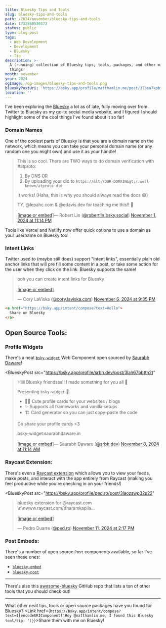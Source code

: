 ```yaml
---
title: Bluesky Tips and Tools
slug: bluesky-tips-and-tools
path: /2024/november/bluesky-tips-and-tools
date: 1732560530372
status: public
type: blog-post
tags:
  - Web Development
  - Development
  - Bluesky
  - Tip
description: >-
  A (running) collection of Bluesky tips, tools, packages, and other misc
  things!
month: november
year: 2024
ogImage: /og-images/bluesky-tips-and-tools.png
blueskyPostUri: 'https://bsky.app/profile/matthamlin.me/post/3lbsa7kpbf227'
location: ''
---
```



I've been exploring the [Bluesky](https://bsky.social/about) a lot as of late, fully moving over from Twitter to Bluesky as my go-to social media website, and I figured I should highlight some of the cool things I've found about it so far!

### Domain Names

One of the coolest parts of Bluesky is that you are a domain name on the network, which means you can take your personal domain name (or any random one you might own) and use it as your handle!

<BlueskyPost src="https://bsky.app/profile/robertl.in/post/3l7wpu4rrha2q">
<blockquote className="bluesky-embed" data-bluesky-uri="at://did:plc:5wlpm2j3d6can6quf5hotdcc/app.bsky.feed.post/3l7wpu4rrha2q" data-bluesky-cid="bafyreiambef2u7akbgxoey3w73vp6hjgpjakfpnrdvcrkcghskn3xmv2t4">
This is so cool.  There are TWO ways to do domain verification with #atproto:

1. By DNS
OR
2. By uploading your did to `https://&lt;YOUR-DOMAIN&gt;/.well-known/atproto-did`

It works! (Haha, this is why you should always read the docs 😅)

TY, @lepahc.com &amp; @edavis.dev for teaching me this!! 🙏<br/><br/><a href="https://bsky.app/profile/did:plc:5wlpm2j3d6can6quf5hotdcc/post/3l7wpu4rrha2q?ref_src=embed">[image or embed]</a>&mdash; Robert Lin (<a href="https://bsky.app/profile/did:plc:5wlpm2j3d6can6quf5hotdcc?ref_src=embed">@robertlin.bsky.social</a>) <a href="https://bsky.app/profile/did:plc:5wlpm2j3d6can6quf5hotdcc/post/3l7wpu4rrha2q?ref_src=embed">November 1, 2024 at 11:14 PM</a>
</blockquote>
</BlueskyPost>

Tools like Vercel and Netlify now offer quick options to use a domain as your username on Bluesky too!

### Intent Links

Twitter used to (maybe still does) support "intent links", essentially plain old anchor links that will pre fill some content in a post, or take some action for the user when they click on the link. Bluesky supports the same!

<BlueskyPost src="https://bsky.app/profile/cory.laviska.com/post/3lad7ydpx2j2j">
<blockquote className="bluesky-embed" data-bluesky-uri="at://did:plc:qkk4yywvh3b3qfdr4uhq3ub4/app.bsky.feed.post/3lad7ydpx2j2j" data-bluesky-cid="bafyreicfn7u66t3apitsqd7bqs27brx4sfaas3gcxpqytphadokwqnluly">
<p lang="en">ooh you can create intent links for Bluesky<br /><br /><a href="https://bsky.app/profile/did:plc:qkk4yywvh3b3qfdr4uhq3ub4/post/3lad7ydpx2j2j?ref_src=embed">[image or embed]</a></p>&mdash; Cory LaViska (<a href="https://bsky.app/profile/did:plc:qkk4yywvh3b3qfdr4uhq3ub4?ref_src=embed">@cory.laviska.com</a>) <a href="https://bsky.app/profile/did:plc:qkk4yywvh3b3qfdr4uhq3ub4/post/3lad7ydpx2j2j?ref_src=embed">November 6, 2024 at 9:35 PM</a>
</blockquote>
</BlueskyPost>

```html
<a href="https://bsky.app/intent/compose?text=Hello">
  Share on Bluesky
</a>
```

## Open Source Tools:

### Profile Widgets

There's a neat [`bsky-widget`](https://bsky-widget.srbh.dev/) Web Component open sourced by [Saurabh Daware](https://bsky.app/profile/srbh.dev)!

<BlueskyPost
  src="https://bsky.app/profile/srbh.dev/post/3lah67bbttn2t"
>
<blockquote class="bluesky-embed" data-bluesky-uri="at://did:plc:g2rca6xid75i3xwcifm5cphp/app.bsky.feed.post/3lah67bbttn2t" data-bluesky-cid="bafyreic4lxw2rac5aqz3owtk6tk3zpgp6fuq7sibab7djqrdskobkvns24">

Hiiii Bluesky friendsss!! I made something for you all 🤗

Presenting `bsky-widget` 🦋

- 💅🏼 Cute profile cards for your websites / blogs
- ✨ Supports all frameworks and vanilla setups
- 🏗️ Card generator so you can just copy-paste the code

Do share your profile cards &lt;3

bsky-widget.saurabhdaware.in<br/><br/><a href="https://bsky.app/profile/did:plc:g2rca6xid75i3xwcifm5cphp/post/3lah67bbttn2t?ref_src=embed">[image or embed]</a>&mdash; Saurabh Daware (<a href="https://bsky.app/profile/did:plc:g2rca6xid75i3xwcifm5cphp?ref_src=embed">@srbh.dev</a>) <a href="https://bsky.app/profile/did:plc:g2rca6xid75i3xwcifm5cphp/post/3lah67bbttn2t?ref_src=embed">November 8, 2024 at 11:14 AM</a>
</blockquote>
</BlueskyPost>

### Raycast Extension:

There's even a [Raycast extension](https://www.raycast.com/dharamkapila/bluesky) which allows you to view your feeds, make posts, and interact with the app entirely from Raycast (making you feel productive while you're checking in on your friends!)

<BlueskyPost
  src="https://bsky.app/profile/ped.ro/post/3laozswp32s22"
>
<blockquote class="bluesky-embed" data-bluesky-uri="at://did:plc:iajrasi3btaj5j4fidztqmao/app.bsky.feed.post/3laozswp32s22" data-bluesky-cid="bafyreidprdjm4rx4iobfcqx572pckpsxejegkfres3lbmtnsbcrpwg2fw4">

<p lang="en">bluesky extension for @raycast.com \n\nwww.raycast.com/dharamkapila...<br/><br/><a href="https://bsky.app/profile/did:plc:iajrasi3btaj5j4fidztqmao/post/3laozswp32s22?ref_src=embed">[image or embed]</a></p>
&mdash; Pedro Duarte (<a href="https://bsky.app/profile/did:plc:iajrasi3btaj5j4fidztqmao?ref_src=embed">@ped.ro</a>) <a href="https://bsky.app/profile/did:plc:iajrasi3btaj5j4fidztqmao/post/3laozswp32s22?ref_src=embed">November 11, 2024 at 2:17 PM</a>

</blockquote>

</BlueskyPost>

### Post Embeds:

There's a number of open source `Post` components available, so far I've seen these ones:

- [`bluesky-embed`](https://github.com/mary-ext/bluesky-embed)
- [`bluesky-post`](https://darn.es/bluesky-post-web-component/)

---

There's also this [awesome-bluesky](https://github.com/fishttp/awesome-bluesky) GitHub repo that lists a ton of other tools that you should check out!

---

What other neat tips, tools or open source packages have you found for Bluesky? <Link href={`https://bsky.app/intent/compose?text=${encodeURIComponent('Hey @matthamlin.me, I found this Bluesky tool/tip: ')}`}>Share them with me on Bluesky!</Link>

